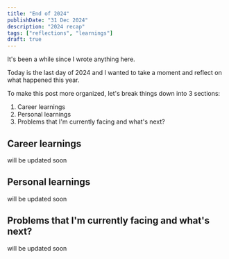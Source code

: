 ```yaml
---
title: "End of 2024"
publishDate: "31 Dec 2024"
description: "2024 recap"
tags: ["reflections", "learnings"]
draft: true
---
```


It's been a while since I wrote anything here.

Today is the last day of 2024 and I wanted to take a moment and reflect on what happened this year.

To make this post more organized, let's break things down into 3 sections:

1. Career learnings
2. Personal learnings
3. Problems that I'm currently facing and what's next?

## Career learnings

will be updated soon

## Personal learnings

will be updated soon

## Problems that I'm currently facing and what's next?

will be updated soon

